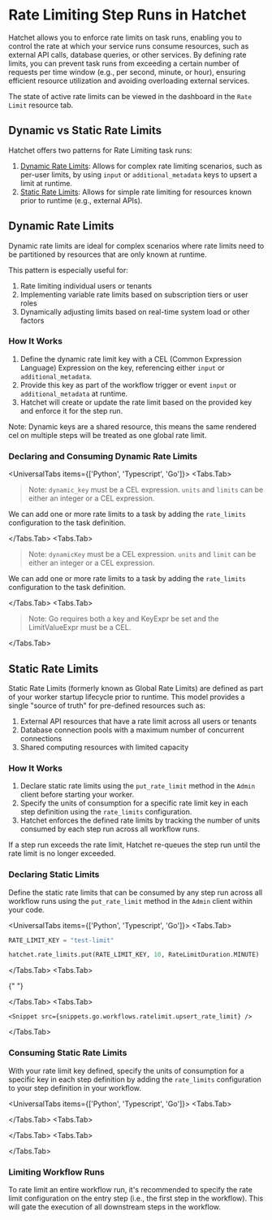 
# Rate Limiting Step Runs in Hatchet

Hatchet allows you to enforce rate limits on task runs, enabling you to control the rate at which your service runs consume resources, such as external API calls, database queries, or other services. By defining rate limits, you can prevent task runs from exceeding a certain number of requests per time window (e.g., per second, minute, or hour), ensuring efficient resource utilization and avoiding overloading external services.

The state of active rate limits can be viewed in the dashboard in the `Rate Limit` resource tab.

## Dynamic vs Static Rate Limits

Hatchet offers two patterns for Rate Limiting task runs:

1. [Dynamic Rate Limits](#dynamic-rate-limits): Allows for complex rate limiting scenarios, such as per-user limits, by using `input` or `additional_metadata` keys to upsert a limit at runtime.
2. [Static Rate Limits](#static-rate-limits): Allows for simple rate limiting for resources known prior to runtime (e.g., external APIs).

## Dynamic Rate Limits

Dynamic rate limits are ideal for complex scenarios where rate limits need to be partitioned by resources that are only known at runtime.

This pattern is especially useful for:

1. Rate limiting individual users or tenants
2. Implementing variable rate limits based on subscription tiers or user roles
3. Dynamically adjusting limits based on real-time system load or other factors

### How It Works

1. Define the dynamic rate limit key with a CEL (Common Expression Language) Expression on the key, referencing either `input` or `additional_metadata`.
2. Provide this key as part of the workflow trigger or event `input` or `additional_metadata` at runtime.
3. Hatchet will create or update the rate limit based on the provided key and enforce it for the step run.

<Callout type="info">
  Note: Dynamic keys are a shared resource, this means the same rendered cel on
  multiple steps will be treated as one global rate limit.
</Callout>

### Declaring and Consuming Dynamic Rate Limits

<UniversalTabs items={['Python', 'Typescript', 'Go']}>
  <Tabs.Tab>
> Note: `dynamic_key` must be a CEL expression. `units` and `limits` can be either an integer or a CEL expression.

We can add one or more rate limits to a task by adding the `rate_limits` configuration to the task definition.

<Snippet src={snippets.python.rate_limit.worker.dynamic} />

  </Tabs.Tab>
  <Tabs.Tab>
> Note: `dynamicKey` must be a CEL expression. `units` and `limit` can be either an integer or a CEL expression.

We can add one or more rate limits to a task by adding the `rate_limits` configuration to the task definition.

<Snippet src={snippets.typescript.rate_limit.workflow.dynamic} />

  </Tabs.Tab>
  <Tabs.Tab>
> Note: Go requires both a key and KeyExpr be set and the LimitValueExpr must be a CEL.

<Snippet src={snippets.go.workflows.ratelimit.dynamic_rate_limit} />

  </Tabs.Tab>
</UniversalTabs>

## Static Rate Limits

Static Rate Limits (formerly known as Global Rate Limits) are defined as part of your worker startup lifecycle prior to runtime. This model provides a single "source of truth" for pre-defined resources such as:

1. External API resources that have a rate limit across all users or tenants
2. Database connection pools with a maximum number of concurrent connections
3. Shared computing resources with limited capacity

### How It Works

1. Declare static rate limits using the `put_rate_limit` method in the `Admin` client before starting your worker.
2. Specify the units of consumption for a specific rate limit key in each step definition using the `rate_limits` configuration.
3. Hatchet enforces the defined rate limits by tracking the number of units consumed by each step run across all workflow runs.

If a step run exceeds the rate limit, Hatchet re-queues the step run until the rate limit is no longer exceeded.

### Declaring Static Limits

Define the static rate limits that can be consumed by any step run across all workflow runs using the `put_rate_limit` method in the `Admin` client within your code.

<UniversalTabs items={['Python', 'Typescript', 'Go']}>
  <Tabs.Tab>

```python
RATE_LIMIT_KEY = "test-limit"

hatchet.rate_limits.put(RATE_LIMIT_KEY, 10, RateLimitDuration.MINUTE)
```

  </Tabs.Tab>
  <Tabs.Tab>

{" "}

<Snippet src={snippets.typescript.rate_limit.workflow.upsert_rate_limit} />

  </Tabs.Tab>
  <Tabs.Tab>

    <Snippet src={snippets.go.workflows.ratelimit.upsert_rate_limit} />

  </Tabs.Tab>

</UniversalTabs>

### Consuming Static Rate Limits

With your rate limit key defined, specify the units of consumption for a specific key in each step definition by adding the `rate_limits` configuration to your step definition in your workflow.

<UniversalTabs items={['Python', 'Typescript', 'Go']}>
  <Tabs.Tab>

<Snippet src={snippets.python.rate_limit.worker.static} />

  </Tabs.Tab>
  <Tabs.Tab>

<Snippet src={snippets.typescript.rate_limit.workflow.static} />

  </Tabs.Tab>
  <Tabs.Tab>
    <Snippet src={snippets.go.workflows.ratelimit.upsert_rate_limit} />

  </Tabs.Tab>
</UniversalTabs>

### Limiting Workflow Runs

To rate limit an entire workflow run, it's recommended to specify the rate limit configuration on the entry step (i.e., the first step in the workflow). This will gate the execution of all downstream steps in the workflow.
